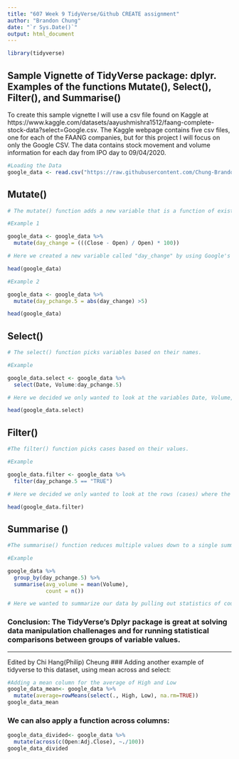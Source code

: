 ---
title: "607 Week 9 TidyVerse/Github CREATE assignment"
author: "Brandon Chung"
date: "`r Sys.Date()`"
output: html_document
---

```{r}
library(tidyverse)
```

## Sample Vignette of TidyVerse package: dplyr. Examples of the functions Mutate(), Select(), Filter(), and Summarise() 


To create this sample vignette I will use a csv file found on Kaggle at
https://www.kaggle.com/datasets/aayushmishra1512/faang-complete-stock-data?select=Google.csv. The Kaggle webpage contains five csv files, one for each of the FAANG companies, but for this project I will focus on only the Google CSV. The data contains stock movement and volume information for each day from IPO day to 09/04/2020.   



```{r}
#Loading the Data
google_data <- read.csv("https://raw.githubusercontent.com/Chung-Brandon/FALL2024TIDYVERSE/refs/heads/main/Google.csv")
```

## Mutate()
```{r}
# The mutate() function adds a new variable that is a function of existing variables.

#Example 1

google_data <- google_data %>%
  mutate(day_change = (((Close - Open) / Open) * 100))

# Here we created a new variable called "day_change" by using Google's stock price on the open and the close. 
```

```{r}
head(google_data)
```
```{r}
#Example 2

google_data <- google_data %>%
  mutate(day_pchange.5 = abs(day_change) >5)
```
```{r}
head(google_data)
```

## Select() 
```{r}
# The select() function picks variables based on their names.

#Example 

google_data.select <- google_data %>%
  select(Date, Volume:day_pchange.5)

# Here we decided we only wanted to look at the variables Date, Volume, day_change, and day_pchange.5, so we used select to limit the data based on variables. Select returns all rows for the specified columns
```
```{r}
head(google_data.select)
```

## Filter()

```{r}
#The filter() function picks cases based on their values.

#Example

google_data.filter <- google_data %>%
  filter(day_pchange.5 == "TRUE")

# Here we decided we only wanted to look at the rows (cases) where the day_pchange.5 was "TRUE", so we used filter to limit the data based on the value day_pchange.5 being TRUE. Filter returns all columns for the specified cases.
```

```{r}
head(google_data.filter)
```


## Summarise ()
```{r}
#The summarise() function reduces multiple values down to a single summary.

#Example

google_data %>%
  group_by(day_pchange.5) %>%
  summarise(avg_volume = mean(Volume),
            count = n())

# Here we wanted to summarize our data by pulling out statistics of count and average volume. I first grouped the data by day_pchange.5 values (TRUE or FALSE), then the summarise function pulls the statistics for each group. Using group_by then summarise makes for easy statistic comparisons.
```

### Conclusion: The TidyVerse's Dplyr package is great at solving data manipulation challenages and for running statistical comparisons between groups of variable values.

---------------------
Edited by Chi Hang(Philip) Cheung
### Adding another example of tidyverse to this dataset, using mean across and select:
```{r}
#Adding a mean column for the average of High and Low
google_data_mean<- google_data %>% 
  mutate(average=rowMeans(select(., High, Low), na.rm=TRUE))
google_data_mean
```
### We can also apply a function across columns:

```{r}
google_data_divided<- google_data %>% 
  mutate(across(c(Open:Adj.Close), ~./100))
google_data_divided
```

